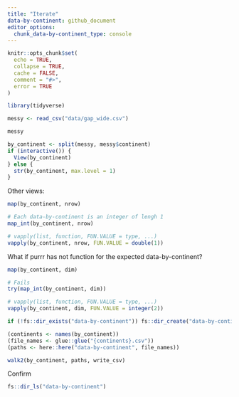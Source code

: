 ```yaml
---
title: "Iterate"
data-by-continent: github_document
editor_options: 
  chunk_data-by-continent_type: console
---
```


```r
knitr::opts_chunk$set(
  echo = TRUE, 
  collapse = TRUE, 
  cache = FALSE, 
  comment = "#>",
  error = TRUE
)
```

```r
library(tidyverse)
```

```r
messy <- read_csv("data/gap_wide.csv")

messy
```

```r
by_continent <- split(messy, messy$continent)
if (interactive()) {
  View(by_continent) 
} else {
  str(by_continent, max.level = 1)
} 
```

Other views:

```r
map(by_continent, nrow)

# Each data-by-continent is an integer of lengh 1
map_int(by_continent, nrow)

# vapply(list, function, FUN.VALUE = type, ...)
vapply(by_continent, nrow, FUN.VALUE = double(1))
```

What if purrr has not function for the expected data-by-continent?

```r
map(by_continent, dim)

# Fails
try(map_int(by_continent, dim))

# vapply(list, function, FUN.VALUE = type, ...)
vapply(by_continent, dim, FUN.VALUE = integer(2))
```

```r
if (!fs::dir_exists("data-by-continent")) fs::dir_create("data-by-continent")
```



```r
(continents <- names(by_continent))
(file_names <- glue::glue("{continents}.csv"))
(paths <- here::here("data-by-continent", file_names))

walk2(by_continent, paths, write_csv)
```

Confirm

```r
fs::dir_ls("data-by-continent")
```


